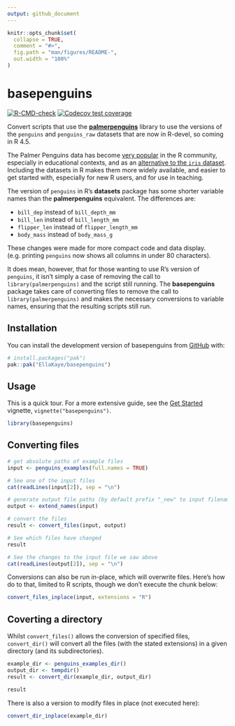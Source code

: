 ```yaml
---
output: github_document
---
```


<!-- README.md is generated from README.Rmd. Please edit that file -->

```r
knitr::opts_chunk$set(
  collapse = TRUE,
  comment = "#>",
  fig.path = "man/figures/README-",
  out.width = "100%"
)
```

# basepenguins

<!-- badges: start -->
[![R-CMD-check](https://github.com/EllaKaye/basepenguins/actions/workflows/R-CMD-check.yaml/badge.svg)](https://github.com/EllaKaye/basepenguins/actions/workflows/R-CMD-check.yaml)
[![Codecov test coverage](https://codecov.io/gh/EllaKaye/basepenguins/graph/badge.svg)](https://app.codecov.io/gh/EllaKaye/basepenguins)
<!-- badges: end -->

Convert scripts that use the **[palmerpenguins](https://allisonhorst.github.io/palmerpenguins/index.html)** library to use the versions of the `penguins` and `penguins_raw` datasets that are now in R-devel, so coming in R 4.5.

The Palmer Penguins data has become [very popular](https://apreshill.github.io/palmerpenguins-useR-2022/) in the R community, 
especially in educational contexts, and as an [alternative to the `iris` dataset](https://journal.r-project.org/articles/RJ-2022-020/).
Including the datasets in R makes them more widely available, and easier to get started with,
especially for new R users, and for use in teaching.

The version of `penguins` in R's **datasets** package has some shorter variable names
than the **palmerpenguins** equivalent. The differences are:

- `bill_dep` instead of `bill_depth_mm`
- `bill_len` instead of `bill_length_mm`
- `flipper_len` instead of `flipper_length_mm`
- `body_mass` instead of `body_mass_g`

These changes were made for more compact code and data display.
(e.g. printing `penguins` now shows all columns in under 80 characters).

It does mean, however, that for those wanting to use R's version of `penguins`,
it isn't simply a case of removing the call to `library(palmerpenguins)` and the script still running.
The **basepenguins** package takes care of converting files to remove the call to `library(palmerpenguins)` 
and makes the necessary conversions to variable names, ensuring that the resulting scripts still run. 

## Installation

You can install the development version of basepenguins from [GitHub](https://github.com/) with:

``` r
# install.packages("pak")
pak::pak("EllaKaye/basepenguins")
```

## Usage

This is a quick tour. 
For a more extensive guide, see the [Get Started](https://ellakaye.github.io/basepenguins/articles/basepenguins.html) vignette, `vignette("basepenguins")`.

```r
library(basepenguins)
```

## Converting files

```r
# get absolute paths of example files
input <- penguins_examples(full.names = TRUE)

# See one of the input files
cat(readLines(input[2]), sep = "\n") 
```

```r
# generate output file paths (by default prefix "_new" to input filenames)
output <- extend_names(input) 
```

```r
# convert the files
result <- convert_files(input, output)
```

```r
# See which files have changed
result
```

```r
# See the changes to the input file we saw above
cat(readLines(output[2]), sep = "\n") 
```

Conversions can also be run in-place, which will overwrite files.
Here's how do to that, limited to R scripts, though we don't execute the chunk below:

```r
convert_files_inplace(input, extensions = "R")
```

## Coverting a directory

Whilst `convert_files()` allows the conversion of specified files,
`convert_dir()` will convert all the files (with the stated extensions) in a given directory (and its subdirectories).

```r
example_dir <- penguins_examples_dir()
output_dir <- tempdir()
result <- convert_dir(example_dir, output_dir)

result
```

There is also a version to modify files in place (not executed here):


```r
convert_dir_inplace(example_dir)
```